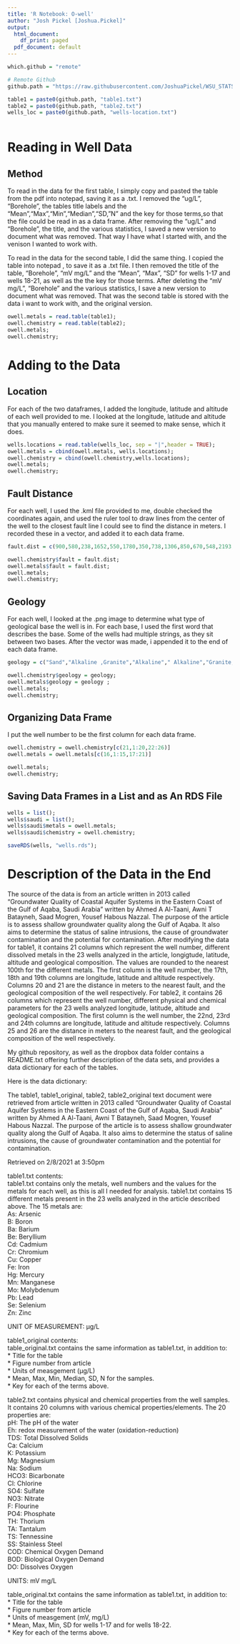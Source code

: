 ```yaml
---
title: 'R Notebook: O-well'
author: "Josh Pickel [Joshua.Pickel]"
output:
  html_document:
    df_print: paged
  pdf_document: default
---
```



```r


which.github = "remote"

# Remote Github
github.path = "https://raw.githubusercontent.com/JoshuaPickel/WSU_STATS419_2021/main/datasets/o-well/"

table1 = paste0(github.path, "table1.txt")
table2 = paste0(github.path, "table2.txt")
wells_loc = paste0(github.path, "wells-location.txt")



```


# Reading in Well Data

## Method

To read in the data for the first table, I simply copy and pasted the table from the pdf into notepad, saving it as a .txt. I removed the "ug/L", "Borehole", the tables title labels and the "Mean","Max","Min","Median","SD,"N" and the key for those terms,so that the file could be read in as a data frame. After removing the "ug/L" and "Borehole", the title, and the various statistics, I saved a new version to document what was removed. That way I have what I started with, and the venison I wanted to work with. 

To read in the data for the second table, I did the same thing. I copied the table into notepad , to save it as a .txt file. I then removed the title of the table, "Borehole", "mV mg/L" and the "Mean", "Max", "SD" for wells 1-17 and wells 18-21, as well as the the key for those terms. After deleting the "mV mg/L", "Borehole" and the various statistics, I save a new version to document what was removed. That was the second table is stored with the data i want to work with, and the original version. 

```r
owell.metals = read.table(table1);
owell.chemistry = read.table(table2);
owell.metals;
owell.chemistry;
```


# Adding to the Data

## Location

For each of the two dataframes, I added the longitude, latitude and altitude of each well provided to me. I looked at the longitude, latitude and altitude that you manually entered to make sure it seemed to make sense, which it does. 

```r
wells.locations = read.table(wells_loc, sep = "|",header = TRUE);
owell.metals = cbind(owell.metals, wells.locations);
owell.chemistry = cbind(owell.chemistry,wells.locations);
owell.metals;
owell.chemistry;
```


## Fault Distance

For each well, I used the .kml file provided to me, double checked the coordinates again, and used the ruler tool to draw lines from the center of the well to the closest fault line I could see to find the distance in meters. I recorded these in a vector, and added it to each data frame. 

```r
fault.dist = c(900,580,238,1652,550,1780,350,738,1306,850,670,548,2193,2200,1512,488,560,6100,2000,2173,1865,4561,494);

owell.chemistry$fault = fault.dist;
owell.metals$fault = fault.dist;
owell.metals;
owell.chemistry;
```

## Geology

For each well, I looked at the .png image to determine what type of geological base the well is in. For each base, I used the first word that describes the base. Some of the wells had multiple strings, as they sit between two bases. After the vector was made, i appended it to the end of each data frame.

```r
geology = c("Sand","Alkaline ,Granite","Alkaline"," Alkaline","Granite, Volcanic","Volcanic","Gypsum","Alkaline","Gypsum","Volcanic","Alkaline, Granite","Granite","Gypsum","Gypsum","Volcanic","Alkaline, Granite, Volcanic","Sand, Gypsum","Sand","Sand","Sand","sand","Sand","Alkaline, Granite");

owell.chemistry$geology = geology;
owell.metals$geology = geology ;
owell.metals;
owell.chemistry;
```

## Organizing Data Frame

I put the well number to be the first column for each data frame.

```r
owell.chemistry = owell.chemistry[c(21,1:20,22:26)]
owell.metals = owell.metals[c(16,1:15,17:21)]

owell.metals;
owell.chemistry;
```

## Saving Data Frames in a List and as An RDS File

```r
wells = list();
wells$saudi = list();
wells$saudi$metals = owell.metals;
wells$saudi$chemistry = owell.chemistry;

saveRDS(wells, "wells.rds");

```


# Description of the Data in the End
The source of the data is from an article written in 2013 called "Groundwater Quality of Coastal Aquifer Systems in the Eastern Coast of the Gulf of Aqaba, Saudi Arabia" written by Ahmed A Al-Taani, Awni T Batayneh, Saad Mogren, Yousef Habous Nazzal. The purpose of the article is to assess shallow groundwater quality along the Gulf of Aqaba. It also aims to determine the status of saline intrusions, the cause of groundwater contamination and the potential for contamination. After modifying the data for table1, it contains 21 columns which represent the well number, different dissolved metals in the 23 wells analyzed in the article, longigtude, latitude, altitude and geological composition. The values are rounded to the nearest 100th for the different metals. The first column is the well number, the 17th, 18th and 19th columns are longitude, latitude and altitude respectively. Columns 20 and 21 are the distance in meters to the nearest fault, and the geological composition of the well respectively. For table2, it contains 26 columns which represent the well number, different physical and chemical parameters for the 23 wells analyzed longitude, latitude, altitude and geological composition.  The first column is the well number, the 22nd, 23rd and 24th columns are longitude, latitude and altitude respectively. Columns 25 and 26 are the distance in meters to the nearest fault, and the geological composition of the well respectively.

My github repository, as well as the dropbox data folder contains a README.txt offering further description of the data sets, and provides a data dictionary for each of the tables.  

Here is the data dictionary:  

The table1, table1_original, table2, table2_original text document were retrieved from  article written in 2013 called "Groundwater Quality of Coastal Aquifer Systems in the Eastern Coast of the Gulf of Aqaba, Saudi Arabia" written by Ahmed A Al-Taani, Awni T Batayneh, Saad Mogren, Yousef Habous Nazzal. The purpose of the article is to assess shallow groundwater quality along the Gulf of Aqaba. It also aims to determine the status of saline intrusions, the cause of groundwater contamination and the potential for contamination.  

Retrieved on 2/8/2021 at 3:50pm   


table1.txt contents:  
table1.txt contains only the metals, well numbers and the values for the metals for each well, as this is all I needed for analysis. 
table1.txt contains 15 different metals present in the 23 wells analyzed in the article described above. The 15 metals are:  
As: Arsenic  
B: Boron  
Ba: Barium  
Be: Beryllium  
Cd: Cadmium  
Cr: Chromium  
Cu: Copper  
Fe: Iron  
Hg: Mercury  
Mn: Manganese  
Mo: Molybdenum  
Pb: Lead  
Se: Selenium  
Zn: Zinc  

UNIT OF MEASUREMENT: μg/L  

table1_original contents:  
table_original.txt contains the same information as table1.txt, in addition to:  
* Title for the table  
* Figure number from article  
* Units of measgement (μg/L)  
* Mean, Max, Min, Median, SD, N for the samples.  
* Key for each of the terms above.  


table2.txt contains physical and chemical properties from the well samples. It contains 20 columns with various chemical properties/elements. The 20 properties are:  
pH: The pH of the water  
Eh: redox measurement of the water (oxidation-reduction)  
TDS: Total Dissolved Solids  
Ca: Calcium  
K: Potassium  
Mg: Magnesium  
Na: Sodium  
HCO3: Bicarbonate  
Cl: Chlorine  
SO4: Sulfate  
NO3: Nitrate  
F: Flourine  
PO4: Phosphate  
TH: Thorium  
TA: Tantalum  
TS: Tennessine  
SS: Stainless Steel  
COD: Chemical Oxygen Demand  
BOD: Biological Oxygen Demand  
DO: Dissolves Oxygen  

UNITS: mV mg/L

table_original.txt contains the same information as table1.txt, in addition to:  
* Title for the table  
* Figure number from article  
* Units of measgement (mV, mg/L)  
* Mean, Max, Min, SD for wells 1-17 and for wells 18-22.  
* Key for each of the terms above.   

